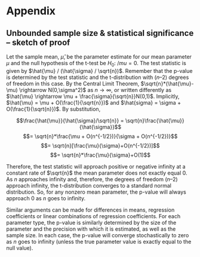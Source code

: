 # Appendix

## Unbounded sample size & statistical significance – sketch of proof

Let the sample mean, $\hat{\mu}$, be the parameter estimate for our mean parameter $\mu$ and the null hypothesis of the t-test be $H_0$: $/mu = 0$. The test statistic is given by $\hat{\mu} / (\hat{\sigma} / \sqrt{n})$. Remember that the p-value is determined by the test statistic and the t-distribution with $(n – 2)$ degrees of freedom in this case. By the Central Limit Theorem, $\sqrt{n}*(\hat{\mu}-\mu) \rightarrow N(0,\sigma^2)$ as $n \rightarrow \infty$, or written differently as $\hat{\mu} \rightarrow \mu + \frac{\sigma}{\sqrt{n}}N(0,1)$. Implicitly, $\hat{\mu} = \mu + O(\frac{1}{\sqrt{n}})$ and $\hat{sigma} = \sigma + O(\frac{1}{\sqrt{n}})$. By substitution,

$$\frac{\hat{\mu}}{\hat{\sigma}/\sqrt{n}} = \sqrt{n}\frac{\hat{\mu}}{\hat{\sigma}}$$
$$= \sqrt{n}*\frac{\mu + O(n^{-1/2})}{\sigma + O(n^{-1/2})}$$
$$= \sqrt{n}[\frac{\mu}{\sigma}+O(n^{-1/2})]$$
$$= \sqrt{n}*\frac{\mu}{\sigma}+O(1)$$

Therefore, the test statistic will approach positive or negative infinity at a constant rate of $\sqrt{n}$ the mean parameter does not exactly equal 0. As $n$ approaches infinity and, therefore, the degrees of freedom $(n – 2)$ approach infinity, the t-distribution converges to a standard normal distribution. So, for any nonzero mean parameter, the p-value will always approach 0 as $n$ goes to infinity.


Similar arguments can be made for differences in means, regression coefficients or linear combinations of regression coefficients. For each parameter type, the p-value is similarly determined by the size of the parameter and the precision with which it is estimated, as well as the sample size. In each case, the p-value will converge stochastically to zero as $n$ goes to infinity (unless the true parameter value is exactly equal to the null value).
